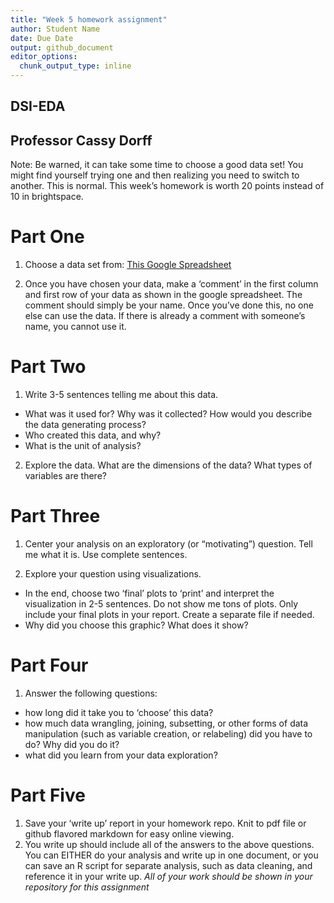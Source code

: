 ```yaml
---
title: "Week 5 homework assignment"
author: Student Name
date: Due Date
output: github_document
editor_options:
  chunk_output_type: inline
---
```


## DSI-EDA
## Professor Cassy Dorff

Note: Be warned, it can take some time to choose a good data set! You might find yourself trying one and then realizing you need to switch to another. This is normal. This week's homework is worth 20 points instead of 10 in brightspace.

# Part One
1. Choose a data set from: [This Google Spreadsheet](https://docs.google.com/spreadsheets/d/17iP2DmaKpwl7mmAmeCFZd4Yq-xAQWvJ81U_XrreiAvs/edit#gid=0)

2. Once you have chosen your data, make a 'comment' in the first column and first row of your data as shown in the google spreadsheet. The comment should simply be your name. Once you've done this, no one else can use the data. If there is already a comment with someone's name, you cannot use it.

# Part Two
1. Write 3-5 sentences telling me about this data. 

- What was it used for? Why was it collected? How would you describe the data generating process?
- Who created this data, and why? 
- What is the unit of analysis? 

2. Explore the data. What are the dimensions of the data? What types of variables are there?

# Part Three

1. Center your analysis on an exploratory (or "motivating") question. Tell me what it is. Use complete sentences.

2. Explore your question using visualizations. 

- In the end, choose two 'final' plots to 'print' and interpret the visualization in 2-5 sentences. Do not show me tons of plots. Only include your final plots in your report. Create a separate file if needed.
- Why did you choose this graphic? What does it show?

# Part Four

1. Answer the following questions:

- how long did it take you to 'choose' this data?
- how much data wrangling, joining, subsetting, or other forms of data manipulation (such as variable creation, or relabeling) did you have to do? Why did you do it?
- what did you learn from your data exploration?

# Part Five

1. Save your 'write up' report in your homework repo. Knit to pdf file or github flavored markdown for easy online viewing.
2. You write up should include all of the answers to the above questions. You can EITHER do your analysis and write up in one document, or you can save an R script for separate analysis, such as data cleaning, and reference it in your write up. *All of your work should be shown in your repository for this assignment*

